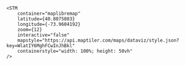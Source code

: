 
<PageLayout title={SITE.title} description={SITE.description}>
   
    <STM
        container="maplibremap"
        latitude={40.8075803}
        longitude={-73.9604192}
        zoom={12}
        interactive="false"
        mapstyle="https://api.maptiler.com/maps/dataviz/style.json?key=WlatIY6MghFCwInJhBkl"
        containerstyle="width: 100%; height: 50vh"
    />

</PageLayout>
